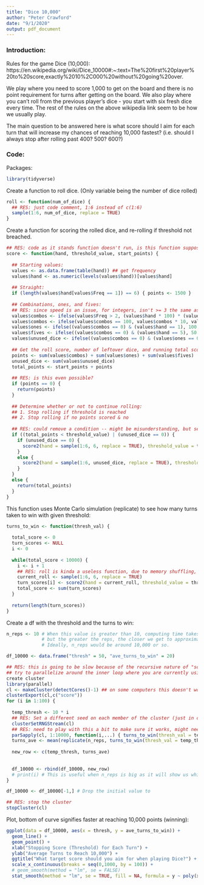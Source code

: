 ```yaml
---
title: "Dice 10,000"
author: "Peter Crawford"
date: "9/1/2020"
output: pdf_document
---
```


### Introduction:

Rules for the game Dice (10,000): https://en.wikipedia.org/wiki/Dice_10000#:~:text=The%20first%20player%20to%20score,exactly%2010%2C000%20without%20going%20over.

We play where you need to score 1,000 to get on the board and there is no point requirement for turns after getting on the board. We also play where you can't roll from the previous player's dice - you start with six fresh dice every time. The rest of the rules on the above wikipedia link seem to be how we usually play.

The main question to be answered here is what score should I aim for each turn that will increase my chances of reaching 10,000 fastest? (i.e. should I always stop after rolling past 400? 500? 600?)


### Code:

Packages:
```r
library(tidyverse)
```

Create a function to roll dice. (Only variable being the number of dice rolled)
```r
roll <- function(num_of_dice) {
  ## RES: just code comment, 1:6 instead of c(1:6)
  sample(1:6, num_of_dice, replace = TRUE)
}
```

Create a function for scoring the rolled dice, and re-rolling if threshold not breached.
```r
## RES: code as it stands function doesn't run, is this function supposed to be "score2"?
score <- function(hand, threshold_value, start_points) {
  
  ## Starting values:
  values <- as.data.frame(table(hand)) ## get frequency
  values$hand <- as.numeric(levels(values$hand))[values$hand] 
  
  ## Straight:
  if (length(values$hand[values$Freq == 1]) == 6) { points <- 1500 }
  
  ## Combinations, ones, and fives:
  ## RES: since speed is an issue, for integers, isn't >= 3 the same as > 2
  values$combos <- ifelse(values$Freq > 2, (values$hand * 100) * (values$Freq - 2), 0)
  values$combos <- ifelse(values$combos == 100, values$combos * 10, values$combos)
  values$ones <- ifelse((values$combos == 0) & (values$hand == 1), 100 * values$Freq, 0)
  values$fives <- ifelse((values$combos == 0) & (values$hand == 5), 50 * values$Freq, 0)
  values$unused_dice <- ifelse((values$combos == 0) & (values$ones == 0) & (values$fives == 0), values$Freq, 0)
  
  ## Get the roll score, number of leftover dice, and running total score:
  points <- sum(values$combos) + sum(values$ones) + sum(values$fives)
  unused_dice <- sum(values$unused_dice)
  total_points <- start_points + points
  
  ## RES: is this even possible?
  if (points == 0) {
    return(points)
  }
  
  ## Determine whether or not to continue rolling:
  ## 1. Stop rolling if threshold is reached
  ## 2. Stop rolling if no points scored & no 
  
  ## RES: could remove a condition -- might be misunderstanding, but seems like the only time to roll more is if <threshold_value
  if ((total_points < threshold_value) | (unused_dice == 0)) {
    if (unused_dice == 0) {
      score2(hand = sample(1:6, 6, replace = TRUE), threshold_value = threshold_value, start_points = total_points)
    }
    else {
      score2(hand = sample(1:6, unused_dice, replace = TRUE), threshold_value = threshold_value, start_points = total_points)
    }
  }
  else {
    return(total_points)
  }
}
```

This function uses Monte Carlo simulation (replicate) to see how many turns taken to win with given threshold: 
```r
turns_to_win <- function(thresh_val) {
  
  total_score <- 0
  turn_scores <- NULL
  i <- 0
  
  while(total_score < 10000) {
    i <- i + 1
    ## RES: roll is kinda a useless function, due to memory shuffling, you would be better off moving it here
    current_roll <- sample(1:6, 6, replace = TRUE)
    turn_scores[i] <- score2(hand = current_roll, threshold_value = thresh_val, start_points = 0)
    total_score <- sum(turn_scores)
  }
  
  return(length(turn_scores))
}
```

Create a df with the threshold and the turns to win:
```r
n_reps <- 10 # When this value is greater than 10, computing time takes super long,
             # but the greater the reps, the closer we get to approximating the true values for each thresh.
             # Ideally, n_reps would be around 10,000 or so.

df_10000 <- data.frame("thresh" = 50, "ave_turns_to_win" = 20)

## RES: this is going to be slow because of the recursive nature of "score"
## try to parallelize around the inner loop where you are currently using replicate
create cluster
library(parallel)
cl <- makeCluster(detectCores()-1) ## on some computers this doesn't work as intended, just set it to number of cores-1 available
clusterExport(cl,c("score"))
for (i in 1:100) {
  
  temp_thresh <- 10 * i
  ## RES: Set a different seed on each member of the cluster (just in case)
  clusterSetRNGStream(cl)
  ## RES: need to play with this a bit to make sure it works, might need to export temp_thresh
  parSapply(cl, 1:10000, function(i,...) { turns_to_win(thresh_val = temp_thresh) } )
  turns_ave <- mean(replicate(n_reps, turns_to_win(thresh_val = temp_thresh)))  
  
  new_row <- c(temp_thresh, turns_ave)
  
 
  df_10000 <- rbind(df_10000, new_row)
  # print(i) # This is useful when n_reps is big as it will show us which iteration of our for loop we are on.
}

df_10000 <- df_10000[-1,] # Drop the initial value to 

## RES: stop the cluster
stopCluster(cl)
```

Plot, bottom of curve signifies faster at reaching 10,000 points (winning):
```r
ggplot(data = df_10000, aes(x = thresh, y = ave_turns_to_win)) +
  geom_line() + 
  geom_point() +
  xlab("Stopping Score (Threshold) for Each Turn") +
  ylab("Average Turns to Reach 10,000") +
  ggtitle("What target score should you aim for when playing Dice?") +
  scale_x_continuous(breaks = seq(0,1000, by = 100)) +
  # geom_smooth(method = "lm", se = FALSE)
  stat_smooth(method = "lm", se = TRUE, fill = NA, formula = y ~ poly(x, 2, raw = TRUE), colour = "blue")
```

